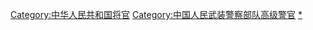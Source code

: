 [[Category:中华人民共和国将官|Category:中华人民共和国将官]]
[[Category:中国人民武装警察部队高级警官|Category:中国人民武装警察部队高级警官]]
[[Category:中国人民武装警察部队警官警衔|*]]